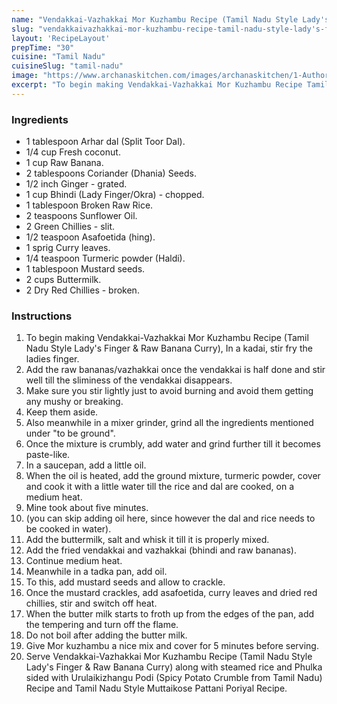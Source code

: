 ---
name: "Vendakkai-Vazhakkai Mor Kuzhambu Recipe (Tamil Nadu Style Lady's Finger & Raw Banana Curry)"
slug: "vendakkaivazhakkai-mor-kuzhambu-recipe-tamil-nadu-style-lady's-finger-raw-banana-curry"
layout: 'RecipeLayout'
prepTime: "30"
cuisine: "Tamil Nadu"
cuisineSlug: "tamil-nadu"
image: "https://www.archanaskitchen.com/images/archanaskitchen/1-Author/priyanjali/Mor_kozhambu__1600.jpg"
excerpt: "To begin making Vendakkai-Vazhakkai Mor Kuzhambu Recipe Tamil Nadu Style Ladys Finger  Raw Banana Curry, In a kadai, stir fry the ladies finger"
---

### Ingredients

- 1 tablespoon Arhar dal (Split Toor Dal).
- 1/4 cup Fresh coconut.
- 1 cup Raw Banana.
- 2 tablespoons Coriander (Dhania) Seeds.
- 1/2 inch Ginger - grated.
- 1 cup Bhindi (Lady Finger/Okra) - chopped.
- 1 tablespoon Broken Raw Rice.
- 2 teaspoons Sunflower Oil.
- 2 Green Chillies - slit.
- 1/2 teaspoon Asafoetida (hing).
- 1 sprig Curry leaves.
- 1/4 teaspoon Turmeric powder (Haldi).
- 1 tablespoon Mustard seeds.
- 2 cups Buttermilk.
- 2 Dry Red Chillies - broken.

### Instructions

1. To begin making Vendakkai-Vazhakkai Mor Kuzhambu Recipe (Tamil Nadu Style Lady's Finger & Raw Banana Curry), In a kadai, stir fry the ladies finger.
1. Add the raw bananas/vazhakkai once the vendakkai is half done and stir well till the sliminess of the vendakkai disappears.
1. Make sure you stir lightly just to avoid burning and avoid them getting any mushy or breaking.
1. Keep them aside.
1. Also meanwhile in a mixer grinder, grind all the ingredients mentioned under "to be ground".
1. Once the mixture is crumbly, add water and grind further till it becomes paste-like.
1. In a saucepan, add a little oil.
1. When the oil is heated, add the ground mixture, turmeric powder, cover and cook it with a little water till the rice and dal are cooked, on a medium heat.
1. Mine took about five minutes.
1. (you can skip adding oil here, since however the dal and rice needs to be cooked in water).
1. Add the buttermilk, salt and whisk it till it is properly mixed.
1. Add the fried vendakkai and vazhakkai (bhindi and raw bananas).
1. Continue medium heat.
1. Meanwhile in a tadka pan, add oil.
1. To this, add mustard seeds and allow to crackle.
1. Once the mustard crackles, add asafoetida, curry leaves and dried red chillies, stir and switch off heat.
1. When the butter milk starts to froth up from the edges of the pan, add the tempering and turn off the flame.
1. Do not boil after adding the butter milk.
1. Give Mor kuzhambu a nice mix and cover for 5 minutes before serving.
1. Serve Vendakkai-Vazhakkai Mor Kuzhambu Recipe (Tamil Nadu Style Lady's Finger & Raw Banana Curry) along with steamed rice and Phulka sided with Urulaikizhangu Podi (Spicy Potato Crumble from Tamil Nadu) Recipe and Tamil Nadu Style Muttaikose Pattani Poriyal Recipe.
